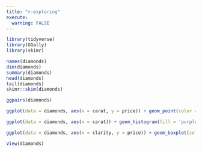 ```yaml
---
title: "r-exploring"
execute: 
  warning: FALSE
---
```


```r
library(tidyverse)
library(GGally)
library(skimr)
```

```r
names(diamonds)
dim(diamonds)
summary(diamonds)
head(diamonds)
tail(diamonds)
skimr::skim(diamonds)

ggpairs(diamonds)
```

```r
ggplot(data = diamonds, aes(x = carat, y = price)) + geom_point(color = 'purple')
```

```r
ggplot(data = diamonds, aes(x = carat)) + geom_histogram(fill = 'purple', color = 'white')
```

```r
ggplot(data = diamonds, aes(x = clarity, y = price)) + geom_boxplot(color = 'purple')
```

```r
View(diamonds)
```
